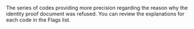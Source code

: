 <ResponseField name="Flags" type="array" >    
The series of codes providing more precision regarding the reason why the identity proof document was refused. You can review the explanations for each code in the Flags list.  
</ResponseField>